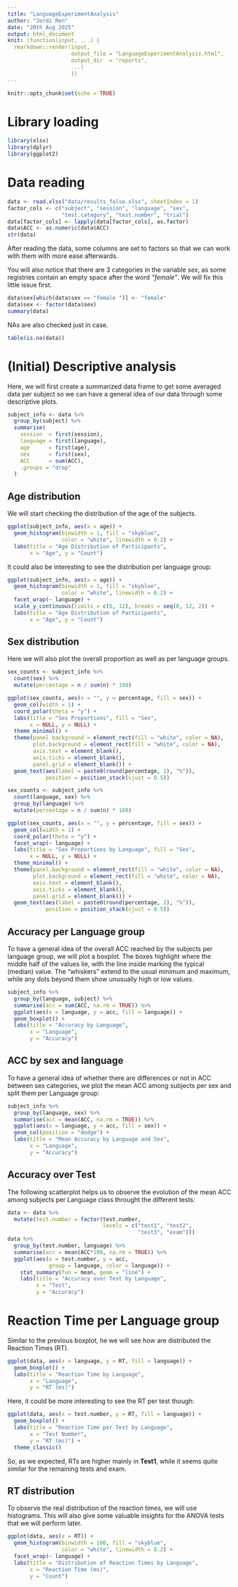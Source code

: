 ```yaml
---
title: "LanguageExperimentAnalysis"
author: "Jordi Ren"
date: "20th Aug 2025"
output: html_document
knit: (function(input, ...) {
  rmarkdown::render(input,
                    output_file = "LanguageExperimentAnalysis.html",
                    output_dir  = "reports",
                    ...)
                    })
---
```


```r
knitr::opts_chunk$set(echo = TRUE)
```

# Library loading

```r
library(xlsx)
library(dplyr)
library(ggplot2)
```

# Data reading

```r
data <- read.xlsx("data/results_false.xlsx", sheetIndex = 1)
factor_cols <- c("subject", "session", "language", "sex",
                 "test.category", "test.number", "trial")
data[factor_cols] <- lapply(data[factor_cols], as.factor)
data$ACC <- as.numeric(data$ACC)
str(data)
```

After reading the data, some columns are set to factors so that we can work with them with more ease afterwards.  

You will also notice that there are 3 categories in the variable *sex*, as some registries contain an empty space after the word *"female"*. We will fix this little issue first.  

```r
data$sex[which(data$sex == "female ")] <- "female"
data$sex <- factor(data$sex)
summary(data)
```

NAs are also checked just in case.  

```r
table(is.na(data))
```

# (Initial) Descriptive analysis

Here, we will first create a summarized data frame to get some averaged data per subject so we can have a general idea of our data through some descriptive plots.  

```r
subject_info <- data %>%
  group_by(subject) %>%
  summarise(
    session  = first(session),
    language = first(language),
    age      = first(age),
    sex      = first(sex),
    ACC      = sum(ACC),
    .groups = "drop"
  )
```

## Age distribution

We will start checking the distribution of the age of the subjects.

```r
ggplot(subject_info, aes(x = age)) +
  geom_histogram(binwidth = 1, fill = "skyblue",
                 color = "white", linewidth = 0.2) +
  labs(title = "Age Distribution of Participants",
       x = "Age", y = "Count")
```

It could also be interesting to see the distribution per language group:  

```r
ggplot(subject_info, aes(x = age)) +
  geom_histogram(binwidth = 1, fill = "skyblue",
                 color = "white", linewidth = 0.2) +
  facet_wrap(~ language) +
  scale_y_continuous(limits = c(0, 12), breaks = seq(0, 12, 2)) +
  labs(title = "Age Distribution of Participants",
       x = "Age", y = "Count")
```

## Sex distribution

Here we will also plot the overall proportion as well as per language groups.   

```r
sex_counts <- subject_info %>%
  count(sex) %>%
  mutate(percentage = n / sum(n) * 100)

ggplot(sex_counts, aes(x = "", y = percentage, fill = sex)) +
  geom_col(width = 1) +
  coord_polar(theta = "y") +
  labs(title = "Sex Proportions", fill = "Sex",
       x = NULL, y = NULL) +
  theme_minimal() +
  theme(panel.background = element_rect(fill = "white", color = NA),
        plot.background = element_rect(fill = "white", color = NA),
        axis.text = element_blank(),
        axis.ticks = element_blank(),
        panel.grid = element_blank()) +
  geom_text(aes(label = paste0(round(percentage, 2), "%")),
            position = position_stack(vjust = 0.5))
```
```r
sex_counts <- subject_info %>%
  count(language, sex) %>%
  group_by(language) %>%
  mutate(percentage = n / sum(n) * 100)

ggplot(sex_counts, aes(x = "", y = percentage, fill = sex)) +
  geom_col(width = 1) +
  coord_polar(theta = "y") +
  facet_wrap(~ language) +
  labs(title = "Sex Proportions by Language", fill = "Sex",
       x = NULL, y = NULL) +
  theme_minimal() +
  theme(panel.background = element_rect(fill = "white", color = NA),
        plot.background = element_rect(fill = "white", color = NA),
        axis.text = element_blank(),
        axis.ticks = element_blank(),
        panel.grid = element_blank()) +
  geom_text(aes(label = paste0(round(percentage, 2), "%")),
            position = position_stack(vjust = 0.5))
```

## Accuracy per Language group

To have a general idea of the overall ACC reached by the subjects per language group, we will plot a boxplot. The boxes highlight where the middle half of the values lie, with the line inside marking the typical (median) value. The “whiskers” extend to the usual minimum and maximum, while any dots beyond them show unusually high or low values.  

```r
subject_info %>%
  group_by(language, subject) %>%
  summarise(acc = sum(ACC, na.rm = TRUE)) %>%
  ggplot(aes(x = language, y = acc, fill = language)) +
  geom_boxplot() +
  labs(title = "Accuracy by Language",
       x = "Language",
       y = "Accuracy")
```


## ACC by sex and language

To have a general idea of whether there are differences or not in ACC between sex categories, we plot the mean ACC among subjects per sex and split them per Language group:  

```r
subject_info %>%
  group_by(language, sex) %>%
  summarise(acc = mean(ACC, na.rm = TRUE)) %>%
  ggplot(aes(x = language, y = acc, fill = sex)) +
  geom_col(position = "dodge") +
  labs(title = "Mean Accuracy by Language and Sex",
       x = "Language",
       y = "Accuracy")
```


## Accuracy over Test

The following scatterplot helps us to observe the evolution of the mean ACC among subjects per Language class throught the different tests:  

```r
data <- data %>%
  mutate(test.number = factor(test.number,
                              levels = c("test1", "test2",
                                         "test3", "exam")))
data %>%
  group_by(test.number, language) %>%
  summarise(acc = mean(ACC*100, na.rm = TRUE)) %>%
  ggplot(aes(x = test.number, y = acc,
             group = language, color = language)) +
    stat_summary(fun = mean, geom = "line") +
    labs(title = "Accuracy over Test by Language",
         x = "Test",
         y = "Accuracy")
```


# Reaction Time per Language group

Similar to the previous boxplot, he we will see how are distributed the Reaction Times (RT).  

```r
ggplot(data, aes(x = language, y = RT, fill = language)) +
  geom_boxplot() +
  labs(title = "Reaction Time by Language",
       x = "Language",
       y = "RT (ms)")
```

Here, it could be more interesting to see the RT per test though:  

```r
ggplot(data, aes(x = test.number, y = RT, fill = language)) +
  geom_boxplot() +
  labs(title = "Reaction Time per Test by Language",
       x = "Test Number",
       y = "RT (ms)") +
  theme_classic()
```

So, as we expected, RTs are higher mainly in **Test1**, while it seems quite similar for the remaining tests and exam.  


## RT distribution

To observe the real distribution of the reaction times, we will use histograms. This will also give some valuable insights for the ANOVA tests that we will perform later.  

```r
ggplot(data, aes(x = RT)) +
  geom_histogram(binwidth = 100, fill = "skyblue",
                 color = "white", linewidth = 0.2) +
  facet_wrap(~ language) +
  labs(title = "Distribution of Reaction Times by Language",
       x = "Reaction Time (ms)",
       y = "Count")
```


## 

```r

```

```r

```

```r

```

```r

```

```r

```

```r

```

```r

```

```r

```

```r

```

```r

```